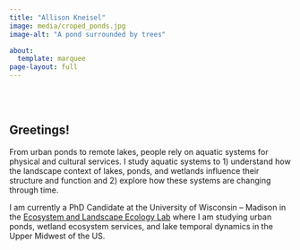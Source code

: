 ```yaml
---
title: "Allison Kneisel"
image: media/croped_ponds.jpg
image-alt: "A pond surrounded by trees"

about:
  template: marquee
page-layout: full
---
```


<br><br>


## Greetings!

From urban ponds to remote lakes, people rely on aquatic systems for physical and cultural services. I study aquatic systems to 1) understand how the landscape context of lakes, ponds, and wetlands influence their structure and function and 2) explore how these systems are changing through time.

I am currently a PhD Candidate at the University of Wisconsin – Madison in the [Ecosystem and Landscape Ecology Lab](turnerlab.bio.wisc.edu) where I am studying urban ponds, wetland ecosystem services, and lake temporal dynamics in the Upper Midwest of the US.
